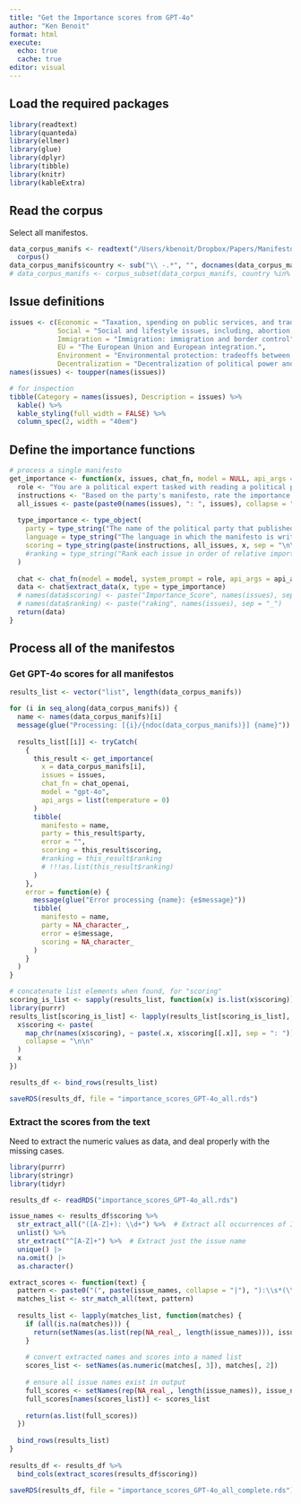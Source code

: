 ```yaml
---
title: "Get the Importance scores from GPT-4o"
author: "Ken Benoit"
format: html
execute:
  echo: true
  cache: true
editor: visual
---
```


## Load the required packages

```r
library(readtext)
library(quanteda)
library(ellmer)
library(glue)
library(dplyr)
library(tibble)
library(knitr)
library(kableExtra)
```

## Read the corpus

Select all manifestos.

```r
data_corpus_manifs <- readtext("/Users/kbenoit/Dropbox/Papers/Manifesto texts/texts/plaintext/Production docs/*.txt") |>
  corpus()
data_corpus_manifs$country <- sub("\\ -.*", "", docnames(data_corpus_manifs))
# data_corpus_manifs <- corpus_subset(data_corpus_manifs, country %in% c("Ireland", "UK"))
```

## Issue definitions

```r
issues <- c(Economic = "Taxation, spending on public services, and tradeoffs between these.",
            Social = "Social and lifestyle issues, including, abortion, LBTQ+ issues; support for traditional social values.",
            Immigration = "Immigration: immigration and border control",
            EU = "The European Union and European integration.",
            Environment = "Environmental protection: tradeoffs between protecting the environment and economic growth.",
            Decentralization = "Decentralization of political power and the role of regional governments.")
names(issues) <- toupper(names(issues))

# for inspection
tibble(Category = names(issues), Description = issues) %>%
  kable() %>%
  kable_styling(full_width = FALSE) %>%
  column_spec(2, width = "40em")
```

## Define the importance functions

```r
# process a single manifesto
get_importance <- function(x, issues, chat_fn, model = NULL, api_args = list()) {
  role <- "You are a political expert tasked with reading a political party manifesto and answering some survey questions designed to measure the importance of difference policy issues to the political party.  You should think carefully about your answer and use the full range of the scale provided, when this is justified. Your answer should be based on the content in the manifesto that will be supplied."
  instructions <- "Based on the party's manifesto, rate the importance to the party of the following issues on a scale of 1 to 7, where 1 means that the policy issue is completely unimportant to the party or is not mentioned at all, a middle score of 4 means the issue of only moderate importance, and a 7 means that the issue of utmost importance to the party and represents the party's top policy priority.  Your answer should be in the format of \"[Issue]: <score>. <rationale>\" where [Issue] is the name of the issue, <score> is the numeric rating and <rationale> is a brief explanation as to why you gave this answer."
  all_issues <- paste(paste0(names(issues), ": ", issues), collapse = "\n")
  
  type_importance <- type_object(
    party = type_string("The name of the political party that published the manifesto."),
    language = type_string("The language in which the manifesto is written."),
    scoring = type_string(paste(instructions, all_issues, x, sep = "\n\n")),
    #ranking = type_string("Rank each issue in order of relative importance, where 1 is the most important issue and 6 is the least important.  Your answer should be in the format of \"[Issue]: <ranking>. <rationale>\" where [Issue] is the name of the issue, <ranking> is the integer ranking and <rationale> is a brief explanation as to why you gave this answer.")
  )
  
  chat <- chat_fn(model = model, system_prompt = role, api_args = api_args)
  data <- chat$extract_data(x, type = type_importance)
  # names(data$scoring) <- paste("Importance_Score", names(issues), sep = "_")
  # names(data$ranking) <- paste("raking", names(issues), sep = "_")
  return(data)
}
```

## Process all of the manifestos

### Get GPT-4o scores for all manifestos

```r
results_list <- vector("list", length(data_corpus_manifs))

for (i in seq_along(data_corpus_manifs)) {
  name <- names(data_corpus_manifs)[i]
  message(glue("Processing: [{i}/{ndoc(data_corpus_manifs)}] {name}"))
  
  results_list[[i]] <- tryCatch(
    {
      this_result <- get_importance(
        x = data_corpus_manifs[i], 
        issues = issues,
        chat_fn = chat_openai,
        model = "gpt-4o",
        api_args = list(temperature = 0)
      )
      tibble(
        manifesto = name,
        party = this_result$party,
        error = "",
        scoring = this_result$scoring,
        #ranking = this_result$ranking
        # !!!as.list(this_result$ranking)
      )
    },
    error = function(e) {
      message(glue("Error processing {name}: {e$message}"))
      tibble(
        manifesto = name,
        party = NA_character_,
        error = e$message,
        scoring = NA_character_
      )
    }
  )
}

# concatenate list elements when found, for "scoring"
scoring_is_list <- sapply(results_list, function(x) is.list(x$scoring))
library(purrr)
results_list[scoring_is_list] <- lapply(results_list[scoring_is_list], function(x) {
  x$scoring <- paste(
    map_chr(names(x$scoring), ~ paste(.x, x$scoring[[.x]], sep = ": ")),
    collapse = "\n\n"
  )
  x
})

results_df <- bind_rows(results_list)
```

```r
saveRDS(results_df, file = "importance_scores_GPT-4o_all.rds")
```

### Extract the scores from the text

Need to extract the numeric values as data, and deal properly with the missing cases.

```r
library(purrr)
library(stringr)
library(tidyr)

results_df <- readRDS("importance_scores_GPT-4o_all.rds")

issue_names <- results_df$scoring %>%
  str_extract_all("([A-Z]+): \\d+") %>%  # Extract all occurrences of ISSUE: NUMBER
  unlist() %>%
  str_extract("^[A-Z]+") %>%  # Extract just the issue name
  unique() |>
  na.omit() |>
  as.character()

extract_scores <- function(text) {
  pattern <- paste0("(", paste(issue_names, collapse = "|"), "):\\s*(\\d+)")
  matches_list <- str_match_all(text, pattern)
  
  results_list <- lapply(matches_list, function(matches) {
    if (all(is.na(matches))) {
      return(setNames(as.list(rep(NA_real_, length(issue_names))), issue_names))
    }
    
    # convert extracted names and scores into a named list
    scores_list <- setNames(as.numeric(matches[, 3]), matches[, 2])
    
    # ensure all issue names exist in output
    full_scores <- setNames(rep(NA_real_, length(issue_names)), issue_names)
    full_scores[names(scores_list)] <- scores_list
    
    return(as.list(full_scores))
  })
  
  bind_rows(results_list)
}
  
results_df <- results_df %>%
  bind_cols(extract_scores(results_df$scoring))
```

```r
saveRDS(results_df, file = "importance_scores_GPT-4o_all_complete.rds")
```
